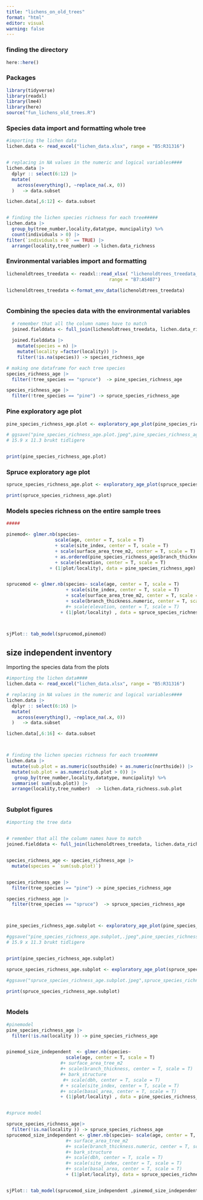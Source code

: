 ```yaml
---
title: "lichens_on_old_trees"
format: "html"
editor: visual
warning: false
---
```


### finding the directory

```r
here::here()

```

### Packages

```r
library(tidyverse)
library(readxl)
library(lme4)
library(here)
source("fun_lichens_old_trees.R")

```

### Species data import and formatting whole tree

```r


#importing the lichen data
lichen.data <- read_excel("lichen_data.xlsx", range = "B5:R31316")


# replacing in NA values in the numeric and logical variables####
lichen.data |>
  dplyr :: select(6:12) |>
  mutate(
    across(everything(), ~replace_na(.x, 0))
  )   -> data.subset

lichen.data[,6:12] <- data.subset


# finding the lichen species richness for each tree#####
lichen.data |>
  group_by(tree_number,locality,datatype, muncipality) %>%
  count(individuals > 0) |>
filter(`individuals > 0` == TRUE) |>
  arrange(locality,tree_number) -> lichen.data_richness


```

### Environmental variables import and formatting

```r


lichenoldtrees_treedata <- readxl::read_xlsx( "lichenoldtrees_treedata_corrected.xlsx", 
                                      range = "B7:AS407")

lichenoldtrees_treedata <-format_env_data(lichenoldtrees_treedata)



```

### Combining the species data with the environmental variables

```r

  
  # remember that all the column names have to match
  joined.fielddata <- full_join(lichenoldtrees_treedata, lichen.data_richness )
  
  joined.fielddata |>
    mutate(species = n) |>
    mutate(locality =factor(locality)) |>
    filter(!is.na(species)) -> species_richness_age

# making one dataframe for each tree species
species_richness_age |>
  filter(!tree_species == "spruce")  -> pine_species_richness_age

species_richness_age |>
  filter(!tree_species == "pine") -> spruce_species_richness_age
```

### Pine exploratory age plot

```r
  
pine_species_richness_age.plot <- exploratory_age_plot(pine_species_richness_age) 

# ggsave("pine_species_richness_age.plot.jpeg",pine_species_richness_age.plot, dpi = 250)
# 15.9 x 11.3 brukt tidligere


print(pine_species_richness_age.plot)
```

### Spruce exploratory age plot

```r

spruce_species_richness_age.plot <- exploratory_age_plot(spruce_species_richness_age)

print(spruce_species_richness_age.plot)
```

### Models species richness on the entire sample trees

```r
#####

pinemod<- glmer.nb(species~ 
                  scale(age, center = T, scale = T) 
                  + scale(site_index, center = T, scale = T)
                  + scale(surface_area_tree_m2, center = T, scale = T)
                  + as.ordered(pine_species_richness_age$branch_thickness)
                  + scale(elevation, center = T, scale = T)
                + (1|plot/locality), data = pine_species_richness_age)


sprucemod <- glmer.nb(species~ scale(age, center = T, scale = T) 
                      + scale(site_index, center = T, scale = T)
                      + scale(surface_area_tree_m2, center = T, scale = T)
                      + scale(branch_thickness.numeric, center = T, scale = T)
                      #+ scale(elevation, center = T, scale = T)
                    + (1|plot/locality) , data = spruce_species_richness_age)



sjPlot:: tab_model(sprucemod,pinemod)


```

## size independent inventory

Importing the species data from the plots

```r
#importing the lichen data####
lichen.data <- read_excel("lichen_data.xlsx", range = "B5:R31316")

# replacing in NA values in the numeric and logical variables####
lichen.data |>
  dplyr :: select(6:16) |>
  mutate(
    across(everything(), ~replace_na(.x, 0))
  )   -> data.subset

lichen.data[,6:16] <- data.subset



# finding the lichen species richness for each tree#####
lichen.data |>
  mutate(sub.plot = as.numeric(southside) + as.numeric(northside)) |>
  mutate(sub.plot = as.numeric(sub.plot > 0)) |>
   group_by(tree_number,locality,datatype, muncipality) %>%
  summarise( sum(sub.plot)) |>
  arrange(locality,tree_number)  -> lichen.data_richness.sub.plot



```

### Subplot figures

```r

#importing the tree data

 
# remember that all the column names have to match
joined.fielddata <- full_join(lichenoldtrees_treedata, lichen.data_richness.sub.plot)


species_richness_age <- species_richness_age |> 
  mutate(species = `sum(sub.plot)`)


species_richness_age |>
  filter(tree_species == "pine") -> pine_species_richness_age

species_richness_age |>
  filter(tree_species == "spruce")  -> spruce_species_richness_age



pine_species_richness_age.subplot <- exploratory_age_plot(pine_species_richness_age )

#ggsave("pine_species_richness_age.subplot,.jpeg",pine_species_richness_age.subplot, dpi = 250)
# 15.9 x 11.3 brukt tidligere


print(pine_species_richness_age.subplot)

spruce_species_richness_age.subplot <- exploratory_age_plot(spruce_species_richness_age)

#ggsave("spruce_species_richness_age.subplot.jpeg",spruce_species_richness_age.subplot, dpi = 250)

print(spruce_species_richness_age.subplot)



```

### Models

```r

#pinemodel
pine_species_richness_age |>
  filter(!is.na(locality )) -> pine_species_richness_age


pinemod_size_independent  <- glmer.nb(species~  
                      scale(age, center = T, scale = T)
                    #+ surface_area_tree_m2 
                    #+ scale(branch_thickness, center = T, scale = T) 
                    #+ bark_structure 
                     #+ scale(dbh, center = T, scale = T)
                    # + scale(site_index, center = T, scale = T)
                    #+ scale(basal_area, center = T, scale = T)
                    + (1|plot/locality) , data = pine_species_richness_age)


#spruce model

spruce_species_richness_age|>
  filter(!is.na(locality )) -> spruce_species_richness_age
sprucemod_size_independent <- glmer.nb(species~ scale(age, center = T, scale = T) 
                      #+ surface_area_tree_m2 
                      #+ scale(branch_thickness.numeric, center = T, scale = T) 
                      #+ bark_structure 
                      #+ scale(dbh, center = T, scale = T)
                      #+ scale(site_index, center = T, scale = T)
                      #+ scale(basal_area, center = T, scale = T)
                      + (1|plot/locality), data = spruce_species_richness_age)


sjPlot:: tab_model(sprucemod_size_independent ,pinemod_size_independent )
```
